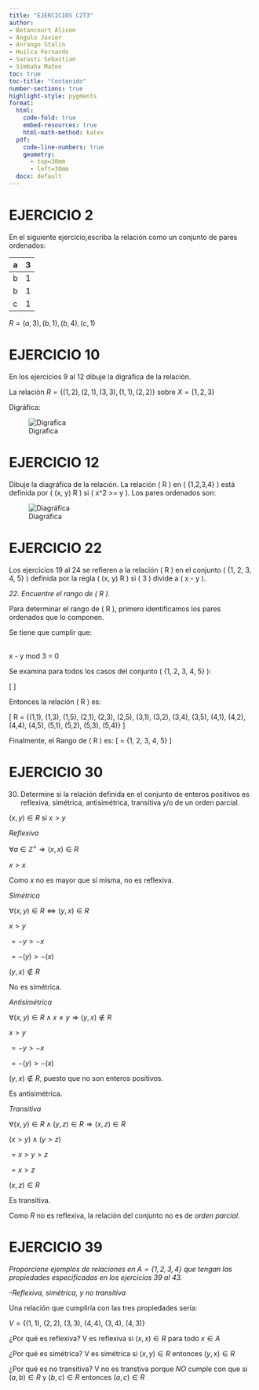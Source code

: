 ```yaml
---
title: "EJERCICIOS C2T3"
author:
- Betancourt Alison
- Angulo Javier
- Anrango Stalin
- Huilca Fernando
- Sarasti Sebastian
- Simbaña Mateo
toc: true
toc-title: "Contenido"
number-sections: true   
highlight-style: pygments
format:
  html:
    code-fold: true
    embed-resources: true
    html-math-method: katex
  pdf:
    code-line-numbers: true
    geometry: 
      - top=30mm
      - left=30mm
  docx: default
---
```


# EJERCICIO 2

En el siguiente ejercicio,escriba la relación como un conjunto de pares ordenados:

| a   | 3   |
|-----|-----|
| b   | 1   |
| b   | 1   |
| c   | 1   |

$R={(a,3),(b,1),(b,4),(c,1)}$

# EJERCICIO 10

En los ejercicios 9 al 12 dibuje la digráfica de la relación.

La relación $R=\{(1, 2), (2, 1), (3, 3), (1, 1), (2, 2)\}$ sobre $X =\{1, 2, 3\}$

Digráfica:

![Digrafica](https://imgur.com/a/ws4IQnW)


# EJERCICIO 12

Dibuje la diagráfica de la relación.
La relación \( R \) en \( \{1,2,3,4\} \) está definida por \( (x, y) \in R \) si \( x^2 >= y \).
Los pares ordenados son:

\begin{center}
   \( (1,1) \), \( (2,2) \), \( (2,1) \), \( (3,1) \), \( (4,4) \), \( (4,2) \), \( (4,1) \) .  
     \end{center}
![Diagráfica](https://imgur.com/at7x2EQ)
  
# EJERCICIO 22

Los ejercicios 19 al 24 se refieren a la relación \( R \) en el conjunto \( \{1, 2, 3, 4, 5\} \) definida por la regla \( (x, y) \in R \) si \( 3 \) divide a \( x - y \).

*22. Encuentre el rango de \( R \).*

Para determinar el rango de \( R \), primero identificamos los pares ordenados que lo componen.

Se tiene que cumplir que:

\
x - y mod 3 = 0
\

Se examina para todos los casos del conjunto \( \{1, 2, 3, 4, 5\} \):

\[
\begin{align*}
&(1,1): 1 - 1 \mod 3 = 0 \\
&(1,3): 1 - 3 \mod 3 = 0 \\
&(1,5): 1 - 5 \mod 3 = 0 \\
&(2,1): 2 - 1 \mod 3 = 0 \\
&(2,3): 2 - 3 \mod 3 = 0 \\
&(2,5): 2 - 5 \mod 3 = 0 \\
&(3,1): 3 - 1 \mod 3 = 0 \\
&(3,2): 3 - 2 \mod 3 = 0 \\
&(3,4): 3 - 4 \mod 3 = 0 \\
&(3,5): 3 - 5 \mod 3 = 0 \\
&(4,1): 4 - 1 \mod 3 = 0 \\
&(4,2): 4 - 2 \mod 3 = 0 \\
&(4,4): 4 - 4 \mod 3 = 0 \\
&(4,5): 4 - 5 \mod 3 = 0 \\
&(5,1): 5 - 1 \mod 3 = 0 \\
&(5,2): 5 - 2 \mod 3 = 0 \\
&(5,3): 5 - 3 \mod 3 = 0 \\
&(5,4): 5 - 4 \mod 3 = 0 \\
\end{align*}
\]

Entonces la relación \( R \) es: 

\[ R = \{(1,1), (1,3), (1,5), (2,1), (2,3), (2,5), (3,1), (3,2), (3,4), (3,5), (4,1), (4,2), (4,4), (4,5), (5,1), (5,2), (5,3), (5,4)\} \]

Finalmente, el Rango de \( R \) es: 
\[ \text{Rango} = \{1, 2, 3, 4, 5\} \]

  
# EJERCICIO 30

30. Determine si la relación definida en el conjunto de enteros positivos es reflexiva, simétrica, antisimétrica, transitiva y/o de un orden parcial.

$(x, y) \in R$ si $x > y$

*Reflexiva*

$\forall a \in \mathbb{Z}^{+}\Rightarrow (x,x) \in R$

$x>x$

Como $x$ no es mayor que sí misma, no es reflexiva.

*Simétrica*

$\forall (x,y) \in R \Leftrightarrow (y,x) \in R$

$x>y$

$=-y>-x$

$=-(y)>-(x)$

$(y,x) \notin R$

No es simétrica.

*Antisimétrica*

$\forall (x,y) \in R \wedge x \neq y \Rightarrow (y,x) \notin R$

$x>y$

$=-y>-x$

$=-(y)>-(x)$

$(y,x) \notin R$, puesto que no son enteros positivos.

Es antisimétrica.

*Transitiva*

$\forall (x,y) \in R \wedge (y,z) \in R \Rightarrow (x,z) \in R$

$(x>y) \wedge (y>z)$

$= x>y>z$

$= x>z$

$(x,z) \in R$

Es transitiva.

Como $R$ no es reflexiva, la relación del conjunto no es de *orden parcial*.

# EJERCICIO 39

*Proporcione ejemplos de relaciones en $A = \{1, 2, 3, 4\}$ que tengan las propiedades especificadas en los ejercicios 39 al 43.*

*-Reflexiva, simétrica, y no transitiva*

Una relación que cumpliría con las tres propiedades sería:

$V= \{(1,1),\ (2,2),\ (3,3),\ (4,4),\ (3,4),\ (4,3)\}$

¿Por qué es reflexiva? V es reflexiva si $(x,x) \in R$ para todo $x \in A$

¿Por qué es simétrica? V es simétrica si $(x,y) \in R$ entonces $(y,x) \in R$

¿Por qué es no transitiva? V no es transtiva porque *NO* cumple con que si $(a,b) \in R$ y $(b,c) \in R$ entonces $(a,c) \in R$
